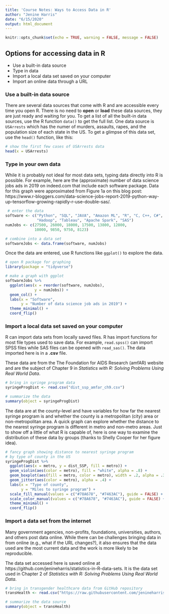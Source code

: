 ```yaml
---
title: 'Course Notes: Ways to Access Data in R'
author: "Jenine Harris"
date: "6/15/2020"
output: html_document
---
```


```r
knitr::opts_chunk$set(echo = TRUE, warning = FALSE, message = FALSE)
```

## Options for accessing data in R 

* Use a built-in data source 
* Type in data 
* Import a local data set saved on your computer 
* Import an online data through a URL  

### Use a built-in data source 

There are several data sources that come with R and are accessible every time you open R. There is no need to **open** or **load** these data sources, they are just ready and waiting for you. To get a list of all the built-in data sources, use the R function `data()` to get the full list. One data source is `USArrests` which has the numer of murders, assaults, rapes, and the population size of each state in the US. To get a glimpse of this data set, use the `head()` function, like this:

```r
# show the first few cases of USArrests data
head(x = USArrests)
```

### Type in your own data 

While it is probably not ideal for most data sets, typing data directly into R is possible. For example, here are the (approximate) number of data science jobs ads in 2019 on indeed.com that include each software package. Data for this graph were approximated from Figure 1a on this blog post: https://www.r-bloggers.com/data-science-jobs-report-2019-python-way-up-tensorflow-growing-rapidly-r-use-double-sas/.  

```r
 # enter the data 
software <- c("Python", "SQL", "JAVA", "Amazon ML", "R", "C, C++, C#", 
              "Hadoop", "Tableau", "Apache Spark", "SAS")
numJobs <- c(27500, 26000, 18000, 17500, 13800, 12800, 
             10000, 9850, 9750, 8123)

# combine into a data set
softwareJobs <- data.frame(software, numJobs)
```

Once the data are entered, use R functions like `ggplot()` to explore the data.  

```r
# open R package for graphing
library(package = "tidyverse")

# make a graph with ggplot
softwareJobs %>% 
  ggplot(aes(x = reorder(software, numJobs), 
             y = numJobs)) +
  geom_col() +
  labs(x = "Software", 
       y = "Number of data science job ads in 2019") +
  theme_minimal() +
  coord_flip()
```

### Import a local data set saved on your computer 

R can import data sets from locally saved files. R has import functions for most file types used to save data. For example, `read.spss()` can import SPSS files while SAS files can be opened with `read_sas()`. The data imported here is in a **.csv** file.

These data are from the The Foundation for AIDS Research (amfAR) website and are the subject of Chapter 9 in *Statistics with R: Solving Problems Using Real World Data*. 

```r
# bring in syringe program data 
syringeProgDist <- read.csv("dist_ssp_amfar_ch9.csv")

# summarize the data 
summary(object = syringeProgDist)
```

The data are at the county-level and have variables for how far the nearest syringe program is and whether the county is a metropolitan (city) area or non-metropolitan area. A quick graph can explore whether the distance to the nearest syringe program is different in metro and non-metro areas. Just to show off a little of what R is capable of, here is one way to examine the distribution of these data by groups (thanks to Shelly Cooper for her figure idea). 

```r
# fancy graph showing distance to nearest syringe program
# by type of county in the US 
syringeProgDist %>%
  ggplot(aes(x = metro, y = dist_SSP, fill = metro)) +
  geom_violin(aes(color = metro), fill = "white", alpha = .8) + 
  geom_boxplot(aes(fill = metro, color = metro), width = .2, alpha = .3) +
  geom_jitter(aes(color = metro), alpha = .4) +
  labs(x = "Type of county", 
       y = "Miles to syringe program") +
  scale_fill_manual(values = c("#78A678", "#7463AC"), guide = FALSE) + 
  scale_color_manual(values = c("#78A678", "#7463AC"), guide = FALSE) +
  theme_minimal() +
  coord_flip()
```

### Import a data set from the internet 

Many government agencies, non-profits, foundations, universities, authors, and others post data online. While there can be challenges bringing data in from online (e.g., what if the URL changes?), it also ensures that the data used are the most current data and the work is more likely to be reproducible. 

The data set accessed here is saved online at https://github.com/jenineharris/statistics-in-R-data-sets. It is the data set used in Chapter 2 of *Statistics with R: Solving Problems Using Real World Data*.

```r
# bring in transgender healthcare data from GitHub repository
transHealth <- read.csv("https://raw.githubusercontent.com/jenineharris/statistics-in-R-data-sets/master/transgender_hc_ch2.csv")

# summarize the data source 
summary(object = transHealth)
```






